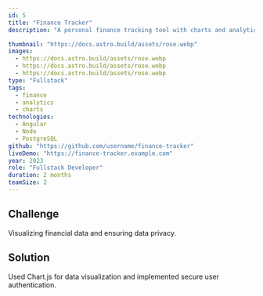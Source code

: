 ```yaml
---
id: 5
title: "Finance Tracker"
description: "A personal finance tracking tool with charts and analytics."

thumbnail: "https://docs.astro.build/assets/rose.webp"
images:
  - https://docs.astro.build/assets/rose.webp
  - https://docs.astro.build/assets/rose.webp
  - https://docs.astro.build/assets/rose.webp
type: "Fullstack"
tags:
  - finance
  - analytics
  - charts
technologies:
  - Angular
  - Node
  - PostgreSQL
github: "https://github.com/username/finance-tracker"
liveDemo: "https://finance-tracker.example.com"
year: 2023
role: "Fullstack Developer"
duration: 2 months
teamSize: 2
---
```


## Challenge

Visualizing financial data and ensuring data privacy.

## Solution

Used Chart.js for data visualization and implemented secure user authentication.
